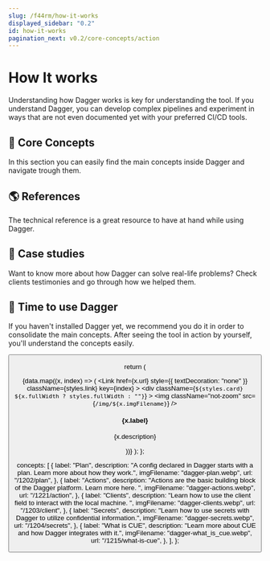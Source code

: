 ```yaml
---
slug: /f44rm/how-it-works
displayed_sidebar: "0.2"
id: how-it-works
pagination_next: v0.2/core-concepts/action
---
```



# How It works

<PartialDeprecatedDocs />

Understanding how Dagger works is key for understanding the tool. If you understand Dagger, you can develop complex pipelines and experiment in ways that are not even documented yet with your preferred CI/CD tools.

## 💎 Core Concepts

In this section you can easily find the main concepts inside Dagger and navigate trough them.

<CardGrid data={data.concepts} />

## 🌎 References

The technical reference is a great resource to have at hand while using Dagger.

<LinkCTA
  label="Core Actions Reference"
  url="/1222/core-actions-reference"
  textDecoration="false"
/>
<LinkCTA
  label="Dagger Types Reference"
  url="/1234/dagger-types-reference"
  textDecoration="false"
/>

## 🎤 Case studies

Want to know more about how Dagger can solve real-life problems? Check clients testimonies and go through how we helped them.

<LinkCTA
  label="Particubes: Go on Docker Swarm"
  url="/1211/go-docker-swarm"
  textDecoration="false"
/>

## 🚀 Time to use Dagger

If you haven't installed Dagger yet, we recommend you do it in order to consolidate the main concepts. After seeing the tool in action by yourself, you'll understand the concepts easily.

<Button label="Get Started" docPath="install" />

  return (
    <div className={styles.cardGrid}>
      {data.map((x, index) => (
        <Link
          href={x.url}
          style={{ textDecoration: "none" }}
          className={styles.link}
          key={index}
        >
          <div
            className={`${styles.card} ${x.fullWidth ? styles.fullWidth : ""}`}
          >
            <img className="not-zoom" src={`/img/${x.imgFilename}`} />
            <div className={styles.description}>
              <h4>{x.label}</h4>
              <p>{x.description}</p>
            </div>
          </div>
        </Link>
      ))}
    </div>
  );
};

  concepts: [
    {
      label: "Plan",
      description:
        "A config declared in Dagger starts with a plan. Learn more about how they work.",
      imgFilename: "dagger-plan.webp",
      url: "/1202/plan",
    },
    {
      label: "Actions",
      description:
        "Actions are the basic building block of the Dagger platform. Learn more here. ",
      imgFilename: "dagger-actions.webp",
      url: "/1221/action",
    },
    {
      label: "Clients",
      description:
        "Learn how to use the client field to interact with the local machine. ",
      imgFilename: "dagger-clients.webp",
      url: "/1203/client",
    },
    {
      label: "Secrets",
      description:
        "Learn how to use secrets with Dagger to utilize confidential information.",
      imgFilename: "dagger-secrets.webp",
      url: "/1204/secrets",
    },
    {
      label: "What is CUE",
      description: "Learn more about CUE and how Dagger integrates with it.",
      imgFilename: "dagger-what_is_cue.webp",
      url: "/1215/what-is-cue",
    },
  ],
};

